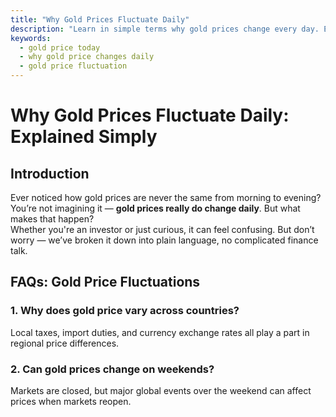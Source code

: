 ```yaml
---
title: "Why Gold Prices Fluctuate Daily"
description: "Learn in simple terms why gold prices change every day. Explore the economic, geopolitical, and investor-driven factors that impact daily gold price fluctuations."
keywords:
  - gold price today
  - why gold price changes daily
  - gold price fluctuation
---
```


<h1 className="text-3xl font-bold text-yellow-700 mb-6">Why Gold Prices Fluctuate Daily: Explained Simply</h1>

<h2 className="text-2xl font-semibold text-gray-800 dark:text-gray-200 mb-4">Introduction</h2>

<div className="text-gray-700 dark:text-gray-300 mb-4">
  Ever noticed how gold prices are never the same from morning to evening? You’re not imagining it —
  <strong className="text-yellow-700">gold prices really do change daily</strong>. But what makes that happen?
</div>

<div className="text-gray-700 dark:text-gray-300 mb-4">
  Whether you're an investor or just curious, it can feel confusing. But don’t worry — we’ve broken it down into plain language, no complicated finance talk.
</div>


<h2 className="text-2xl font-semibold text-gray-800 dark:text-gray-200 mt-10 mb-4">FAQs: Gold Price Fluctuations</h2>

<h3 className="text-lg font-medium text-gray-800 dark:text-gray-200 mb-2">1. Why does gold price vary across countries?</h3>
<div className="text-gray-700 dark:text-gray-300 mb-4">
  Local taxes, import duties, and currency exchange rates all play a part in regional price differences.
</div>

<h3 className="text-lg font-medium text-gray-800 dark:text-gray-200 mb-2">2. Can gold prices change on weekends?</h3>
<div className="text-gray-700 dark:text-gray-300 mb-4">
  Markets are closed, but major global events over the weekend can affect prices when markets reopen.
</div>
